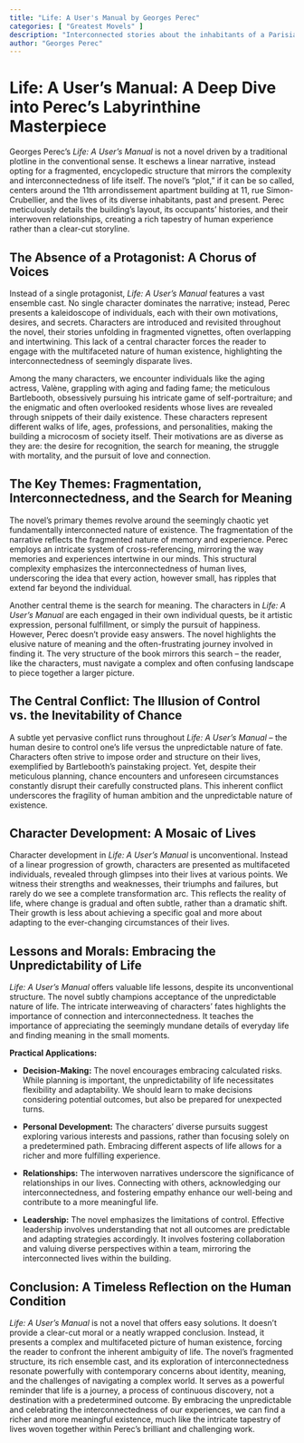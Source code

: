 ```yaml
---
title: "Life: A User's Manual by Georges Perec"
categories: [ "Greatest Movels" ]
description: "Interconnected stories about the inhabitants of a Parisian apartment building."
author: "Georges Perec"
---
```

# Life: A User's Manual: A Deep Dive into Perec's Labyrinthine Masterpiece

Georges Perec's *Life: A User's Manual* is not a novel driven by a traditional plotline in the conventional sense. It eschews a linear narrative, instead opting for a fragmented, encyclopedic structure that mirrors the complexity and interconnectedness of life itself.  The novel's "plot," if it can be so called, centers around the 11th arrondissement apartment building at 11, rue Simon-Crubellier, and the lives of its diverse inhabitants, past and present. Perec meticulously details the building's layout, its occupants' histories, and their interwoven relationships, creating a rich tapestry of human experience rather than a clear-cut storyline.

## The Absence of a Protagonist: A Chorus of Voices

Instead of a single protagonist, *Life: A User's Manual* features a vast ensemble cast.  No single character dominates the narrative; instead, Perec presents a kaleidoscope of individuals, each with their own motivations, desires, and secrets.  Characters are introduced and revisited throughout the novel, their stories unfolding in fragmented vignettes, often overlapping and intertwining. This lack of a central character forces the reader to engage with the multifaceted nature of human existence, highlighting the interconnectedness of seemingly disparate lives.

Among the many characters, we encounter individuals like the aging actress, Valène, grappling with aging and fading fame; the meticulous Bartlebooth, obsessively pursuing his intricate game of self-portraiture; and the enigmatic and often overlooked residents whose lives are revealed through snippets of their daily existence. These characters represent different walks of life, ages, professions, and personalities, making the building a microcosm of society itself.  Their motivations are as diverse as they are:  the desire for recognition, the search for meaning, the struggle with mortality, and the pursuit of love and connection.

## The Key Themes: Fragmentation, Interconnectedness, and the Search for Meaning

The novel’s primary themes revolve around the seemingly chaotic yet fundamentally interconnected nature of existence. The fragmentation of the narrative reflects the fragmented nature of memory and experience.  Perec employs an intricate system of cross-referencing, mirroring the way memories and experiences intertwine in our minds.  This structural complexity emphasizes the interconnectedness of human lives, underscoring the idea that every action, however small, has ripples that extend far beyond the individual.


Another central theme is the search for meaning. The characters in *Life: A User's Manual* are each engaged in their own individual quests, be it artistic expression, personal fulfillment, or simply the pursuit of happiness. However, Perec doesn't provide easy answers.  The novel highlights the elusive nature of meaning and the often-frustrating journey involved in finding it.  The very structure of the book mirrors this search – the reader, like the characters, must navigate a complex and often confusing landscape to piece together a larger picture.

## The Central Conflict: The Illusion of Control vs. the Inevitability of Chance

A subtle yet pervasive conflict runs throughout *Life: A User's Manual* – the human desire to control one's life versus the unpredictable nature of fate.  Characters often strive to impose order and structure on their lives, exemplified by Bartlebooth's painstaking project. Yet, despite their meticulous planning, chance encounters and unforeseen circumstances constantly disrupt their carefully constructed plans.  This inherent conflict underscores the fragility of human ambition and the unpredictable nature of existence.


## Character Development: A Mosaic of Lives

Character development in *Life: A User's Manual* is unconventional. Instead of a linear progression of growth, characters are presented as multifaceted individuals, revealed through glimpses into their lives at various points.  We witness their strengths and weaknesses, their triumphs and failures, but rarely do we see a complete transformation arc. This reflects the reality of life, where change is gradual and often subtle, rather than a dramatic shift.  Their growth is less about achieving a specific goal and more about adapting to the ever-changing circumstances of their lives.


## Lessons and Morals: Embracing the Unpredictability of Life


*Life: A User's Manual* offers valuable life lessons, despite its unconventional structure.  The novel subtly champions acceptance of the unpredictable nature of life.  The intricate interweaving of characters’ fates highlights the importance of connection and interconnectedness. It teaches the importance of appreciating the seemingly mundane details of everyday life and finding meaning in the small moments.

**Practical Applications:**

* **Decision-Making:**  The novel encourages embracing calculated risks. While planning is important, the unpredictability of life necessitates flexibility and adaptability.  We should learn to make decisions considering potential outcomes, but also be prepared for unexpected turns.

* **Personal Development:** The characters' diverse pursuits suggest exploring various interests and passions, rather than focusing solely on a predetermined path. Embracing different aspects of life allows for a richer and more fulfilling experience.

* **Relationships:**  The interwoven narratives underscore the significance of relationships in our lives.  Connecting with others, acknowledging our interconnectedness, and fostering empathy enhance our well-being and contribute to a more meaningful life.

* **Leadership:**  The novel emphasizes the limitations of control. Effective leadership involves understanding that not all outcomes are predictable and adapting strategies accordingly. It involves fostering collaboration and valuing diverse perspectives within a team, mirroring the interconnected lives within the building.


## Conclusion: A Timeless Reflection on the Human Condition


*Life: A User's Manual* is not a novel that offers easy solutions.  It doesn't provide a clear-cut moral or a neatly wrapped conclusion. Instead, it presents a complex and multifaceted picture of human existence, forcing the reader to confront the inherent ambiguity of life. The novel's fragmented structure, its rich ensemble cast, and its exploration of interconnectedness resonate powerfully with contemporary concerns about identity, meaning, and the challenges of navigating a complex world.  It serves as a powerful reminder that life is a journey, a process of continuous discovery, not a destination with a predetermined outcome.  By embracing the unpredictable and celebrating the interconnectedness of our experiences, we can find a richer and more meaningful existence, much like the intricate tapestry of lives woven together within Perec's brilliant and challenging work.

